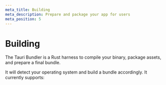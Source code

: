 ```yaml
---
meta_title: Building
meta_description: Prepare and package your app for users
meta_position: 5
---
```



# Building

The Tauri Bundler is a Rust harness to compile your binary, package assets, and prepare a final bundle.

It will detect your operating system and build a bundle accordingly. It currently supports:

<Toc path="core/1/building" />
